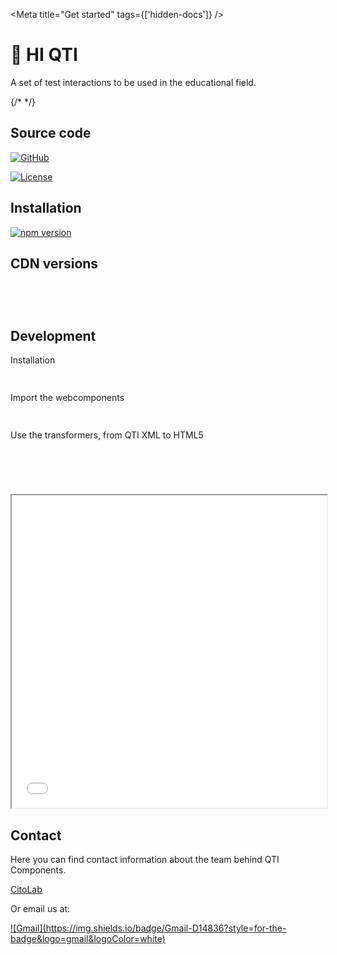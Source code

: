 
<Meta title="Get started" tags={['hidden-docs']} />

# 👋 HI QTI

A set of test interactions to be used in the educational field.

{/* <Story of={CheckboxStories.Default} autoplay /> */}

<Canvas of={CheckboxStories.Default} />

## Source code

[![GitHub](https://img.shields.io/badge/github-%23121011.svg?style=for-the-badge&logo=github&logoColor=white)](https://github.com/Citolab/qti-components/)

[![License](https://img.shields.io/badge/license-GPL-blue.svg)](https://opensource.org/license/gpl-2-0/)

## Installation

[![npm version](https://badge.fury.io/js/%40citolab%2Fqti-components.svg)](https://badge.fury.io/js/%40citolab%2Fqti-components)

## CDN versions

```js
import * as QTI from 'https://unpkg.com/@citolab/qti-components@latest/dist/index.js';
```

```css
@import 'https://unpkg.com/@citolab/qti-components@latest/dist/styles.bundled.css';
```

## Development

Installation

```sh
npm install @citolab/qti-components@latest
```

Import the webcomponents

```js
import '@citolab/qti-components/qti-components';
```

Use the transformers, from QTI XML to HTML5

```js
import { qtiTransformItem } from '@citolab/qti-components/qti-transformers';
```

```js
const itemXML = '<qti-assessment-item>...</qti-assessment-item>';
const itemHTML = await qtiTransformItem().parse(itemXML).path('./relative-path-to-item-assets').html();
```

<iframe
  width="100%"
  height="500"
  src="//jsfiddle.net/mrklein/s97Ld0gn/embedded/html,result/"
  allowFullScreen="allowfullscreen"
></iframe>

## Contact

Here you can find contact information about the team behind QTI Components.

<a href="https://cito.nl/onderzoek-innovatie/over-citolab/onze-teams/team-prototypes/">CitoLab</a>

Or email us at:

<a href="mailto:getinspiredbycitolab@gmail.com">
  ![Gmail](https://img.shields.io/badge/Gmail-D14836?style=for-the-badge&logo=gmail&logoColor=white)
</a>

